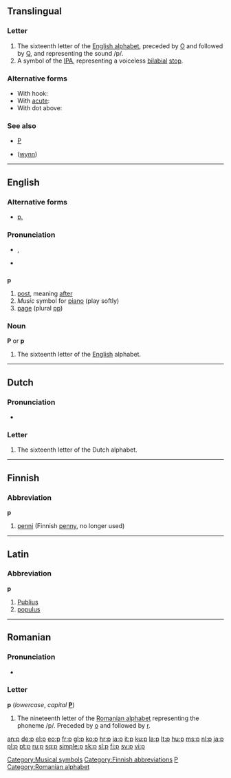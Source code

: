 {{wikipedia}}
{{also|P|Appendix:Variations of "p"}}
==Translingual==

===Letter===
{{infl|mul|letter|lower case||upper case|P}}

# The sixteenth letter of the [[Appendix:Roman script|English alphabet]], preceded by [[o|O]] and followed by [[q|Q]], and representing the sound /p/.
# A symbol of the [[IPA]], representing a voiceless [[bilabial]] [[stop]].

===Alternative forms===
* With hook: {{IPAchar|[[ƥ]]}}
* With [[acute]]: {{IPAchar|[[ṕ]]}}
* With dot above: {{IPAchar|[[ṗ]]}}

===See also===
* [[P]]
* {{IPAchar|[[ƿ]]}} ([[wynn]])

----

==English==

{{rank|looked|head|called|186|p|Lord|de|whole}}

===Alternative forms===
* [[p.]] {{qualifier|page}}

===Pronunciation===
* {{IPA|/piː/}}, {{SAMPA|/pi:/}}
* {{audio|en-us-p.ogg|Audio (US)}}

==={{abbreviation}}===
'''p'''

# [[post]], meaning [[after]]
# ''Music'' symbol for [[piano]] (play softly)
# [[page]] (plural [[pp]])

===Noun===
'''P''' or '''p'''

# The sixteenth letter of the [[English]] alphabet.

[[Category:Musical symbols]]

----

==Dutch==
===Pronunciation===
* {{IPA|/peː/}}

===Letter===
{{infl|nl|letter|lower case||upper case|P}}
# The sixteenth letter of the Dutch alphabet.

----

==Finnish==

===Abbreviation===
'''p'''

# [[penni]] (Finnish [[penny]], no longer used)

[[Category:Finnish abbreviations]]

----

==Latin==

===Abbreviation===
'''p'''

# [[Publius]]
# [[populus]]

[[Category:Latin letters|P]]

----

==Romanian==

===Pronunciation===
* {{IPA|/pe/|lang=ro}}

===Letter===
'''p''' (''lowercase'', ''capital'' '''[[P]]''')

# The nineteenth letter of the [[Romanian alphabet]] representing the phoneme /p/. Preceded by [[o]] and followed by [[r]].

[[Category:Romanian alphabet]]

[[an:p]]
[[de:p]]
[[el:p]]
[[eo:p]]
[[fr:p]]
[[gl:p]]
[[ko:p]]
[[hr:p]]
[[ia:p]]
[[it:p]]
[[ku:p]]
[[la:p]]
[[lt:p]]
[[hu:p]]
[[ms:p]]
[[nl:p]]
[[ja:p]]
[[pl:p]]
[[pt:p]]
[[ru:p]]
[[sq:p]]
[[simple:p]]
[[sk:p]]
[[sl:p]]
[[fi:p]]
[[sv:p]]
[[vi:p]]